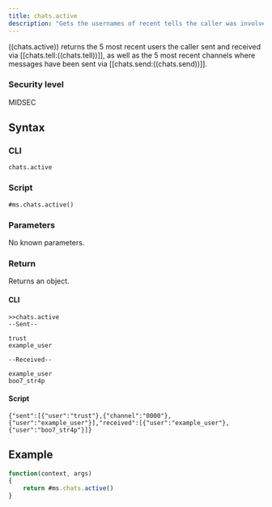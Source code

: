 ```yaml
---
title: chats.active
description: "Gets the usernames of recent tells the caller was involved in."
---
```


((chats.active)) returns the 5 most recent users the caller sent and received via [[chats.tell:((chats.tell))]], as well as the 5 most recent channels where messages have been sent via [[chats.send:((chats.send))]].

### Security level

MIDSEC

## Syntax

### CLI

```
chats.active
```

### Script

```
#ms.chats.active()
```

### Parameters

No known parameters.

### Return

Returns an object.

#### CLI

```
>>chats.active
--Sent--

trust
example_user

--Received--

example_user
boo7_str4p
```

#### Script

```
{"sent":[{"user":"trust"},{"channel":"0000"},{"user":"example_user"}],"received":[{"user":"example_user"},{"user":"boo7_str4p"}]}
```

## Example

```js
function(context, args)
{
	return #ms.chats.active()
}
```
